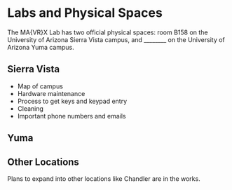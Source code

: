 # Labs and Physical Spaces {#spaces}

The MA{VR}X Lab has two official physical spaces: room B158 on the University of Arizona Sierra Vista campus, and ________ on the University of Arizona Yuma campus.

## Sierra Vista

+ Map of campus
+ Hardware maintenance
+ Process to get keys and keypad entry
+ Cleaning
+ Important phone numbers and emails

## Yuma



## Other Locations

Plans to expand into other locations like Chandler are in the works.